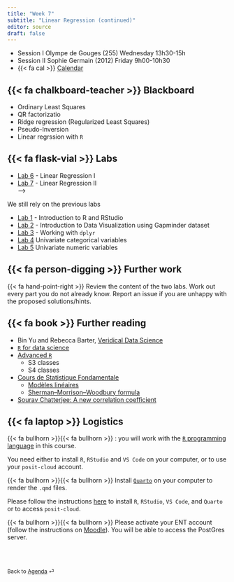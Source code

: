 ```yaml
---
title: "Week 7"
subtitle: "Linear Regression (continued)"
editor: source
draft: false
---
```


::: callout-important

-   Session I Olympe de Gouges (255) Wednesday 13h30-15h
-   Session II Sophie Germain (2012) Friday 9h00-10h30
-   {{< fa cal >}} [Calendar](https://edt.math.univ-paris-diderot.fr/#/parcours/mathinfo/m1)

:::

## {{< fa chalkboard-teacher >}} Blackboard

- Ordinary Least Squares
- QR factorizatio
- Ridge regression (Regularized Least Squares)
- Pseudo-Inversion
- Linear regrssion with `R`  

## {{< fa flask-vial >}} Labs

- [Lab 6](/core/labs/lab-linear-regression-whiteside.qmd) - Linear Regression I
- [Lab 7](/core/labs/lab-linear-regression-whiteside-2.qmd) - Linear Regression II  
<!-- - [Lab 8](/core/labs/lab-prog-R.qmd) - Aspects of Programming with `R` --> -->

We still rely on the previous labs

- [Lab 1](/core/labs/lab-r-intro.html) - Introduction to R and RStudio
- [Lab 2](/core/labs/lab-gapminder.html) - Introduction to Data Visualization using Gapminder dataset
- [Lab 3](/core/labs/lab-tables.html) - Working with `dplyr`
- [Lab 4](/core/labs/lab-univariate-categorical.qmd) Univariate categorical variables
- [Lab 5](/core/labs/lab-univariate-numeric.qmd) Univariate numeric variables


## {{< fa person-digging >}} Further work

{{< fa hand-point-right >}} Review the content of the two labs. Work out every part you do not already know. 
Report an issue if you are unhappy with the proposed solutions/hints.


## {{< fa book >}} Further reading

- Bin Yu and Rebecca Barter, [Veridical Data Science](https://vdsbook.com/05-data_viz)
- [`R` for data science](https://r4ds.hadley.nz)
- [Advanced `R`](https://adv-r.hadley.nz)
  - S3 classes
  - S4 classes
- [Cours de Statistique Fondamentale](https://statsfonda.github.io/site/)
  - [Modèles linéaires](https://statsfonda.github.io/site/content/ch5_01.html)
  - [Sherman–Morrison–Woodbury formula](https://statsfonda.github.io/site/content/app3.html#inversion-des-perturbations-de-rang-faible)
- [Sourav Chatterjee: A new correlation coefficient](https://arxiv.org/abs/1909.10140)  
 
## {{< fa laptop >}} Logistics  

{{< fa bullhorn >}}{{< fa bullhorn >}} : you will work with the [`R` programming language](https://www.r-project.org) in this course. 

You need either to install `R`, `RStudio` and `VS Code` on your computer, or to use your `posit-cloud` account. 

{{< fa bullhorn >}}{{< fa bullhorn >}} Install [`Quarto`](https://quarto.org) on your computer to render the `.qmd` files. 

Please follow the instructions [here](/computing-access.qmd) to install `R`, `RStudio`, `VS Code`, and `Quarto` or to access `posit-cloud`. 

{{< fa bullhorn >}}{{< fa bullhorn >}} Please activate your ENT account (follow the instructions on [Moodle](https://moodle.u-paris.fr/course/view.php?id=6143)). You will be able to access the PostGres server.


<br><br>

::: {style="font-size: 0.875em;"}
Back to [Agenda](/slides-listings.qmd) ⏎
:::
